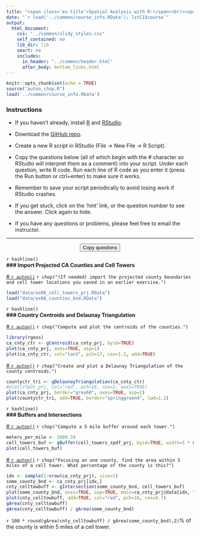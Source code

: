 ```yaml
---
title: "<span class='ex-title'>Spatial Analysis with R:</span><br/><span class='ex-subtitle'>Exercise 7: Geoprocessing</span>"
date: "`r load('../common/course_info.RData'); lstCI$course`"
output: 
  html_document: 
    css: "../common/slidy_styles.css"
    self_contained: no
    lib_dir: lib
    smart: no
    includes:
      in_header: "../common/header.html"
      after_body: bottom_links.html
---
```


```r
knitr::opts_chunk$set(echo = TRUE)
source("auton_chop.R")
load('../common/course_info.RData')
```

### Instructions

- If you haven't already, install [R](https://cran.r-project.org/) and [RStudio](https://www.rstudio.com/products/rstudio/download/). 

- Download the <a href="`r lstCI$githubrepo`" target="_blank">GitHub repo</a>. 

- Create a new R script in RStudio (File &rarr; New File &rarr; R Script). 

- Copy the questions below (all of which begin with the _#_ character so RStudio will interpret them as a comment) into your script. Under each question, write R code. Run each line of R code as you enter it (press the Run button or ctrl+enter) to make sure it works.

- Remember to save your script periodically to avoid losing work if RStudio crashes.

- If you get stuck, click on the 'hint' link, or the question number to see the answer. Click again to hide.

- If you have any questions or problems, please feel free to email the instructor.

<hr class="hrdivider">
<div style="text-align:center"><button onclick="CopyToClipboard('qtn_div');return false;">Copy questions</button></div>

<div id="qtn_div">

`r hashline()`  
__\#\#\# Import Projected CA Counties and Cell Towers__

<a id="qtn_mhhtcn" href="#" class="showhidelink" onclick="showHide('mhhtcn');return false;">\# `r auton()`</a> `r chop("(If needed) import the projected county boundaries and cell tower locations you saved in an earlier exercise.")`  

<div id="mhhtcn" class="answer-code">
```r
load("data/ex06_cell_towers_prj.RData")
load("data/ex06_counties_bnd.RData")
```
</div>

`r hashline()`  
__\#\#\# Country Centroids and Delaunay Triangulation__

<a id="qtn_kliybg" href="#" class="showhidelink" onclick="showHide('kliybg');return false;">\# `r auton()`</a> `r chop("Compute and plot the centroids of the counties.")`  

<div id="kliybg" class="answer-code">
```r
library(rgeos)
ca_cnty_ctr <- gCentroid(ca_cnty_prj, byid=TRUE)
plot(ca_cnty_prj, axes=TRUE, asp=1)
plot(ca_cnty_ctr, col="tan3", pch=17, cex=1.2, add=TRUE)
```
</div>


<a id="qtn_ctxpvl" href="#" class="showhidelink" onclick="showHide('ctxpvl');return false;">\# `r auton()`</a> `r chop("Create and plot a Delaunay Triangulation of the county centroids.")`  

<div id="ctxpvl" class="answer-code">
```r
countyctr_tri <- gDelaunayTriangulation(ca_cnty_ctr)
#plot(sfpot_prj, col="red", pch=16, cex=2, axes=TRUE)
plot(ca_cnty_prj, border="grey60", axes=TRUE, asp=1)
plot(countyctr_tri, add=TRUE, border="springgreen4", lwd=1.2)
```
</div>

`r hashline()`  
__\#\#\# Buffers and Intersections__

<a id="qtn_azdmbs" href="#" class="showhidelink" onclick="showHide('azdmbs');return false;">\# `r auton()`</a> `r chop("Compute a 5 mile buffer around each tower.")`  

<div id="azdmbs" class="answer-code">
```r
meters_per_mile <- 1609.34
cell_towers_buf <- gBuffer(cell_towers_spdf_prj, byid=TRUE, width=5 * meters_per_mile)
plot(cell_towers_buf)
```
</div>

<a id="qtn_rdwyol" href="#" class="showhidelink" onclick="showHide('rdwyol');return false;">\# `r auton()`</a> `r chop("Focusing on one county, find the area within 5 miles of a cell tower. What percentage of the county is this?")`  

<div id="rdwyol" class="answer-code">
```r
idx <- sample(1:nrow(ca_cnty_prj), size=1)
some_county_bnd <- ca_cnty_prj[idx,]
cnty_celltowbuff <- gIntersection(some_county_bnd, cell_towers_buf)
plot(some_county_bnd, axes=TRUE, asp=TRUE, main=ca_cnty_prj@data[idx, "CountyNAME"])
plot(cnty_celltowbuff, add=TRUE, col="red", pch=16, cex=0.7)
gArea(cnty_celltowbuff)
gArea(cnty_celltowbuff) / gArea(some_county_bnd)
```

`r 100 * round(gArea(cnty_celltowbuff) / gArea(some_county_bnd),2)`% of the county is within 5 miles of a cell tower.
</div>

</div><!-- end questions -->
